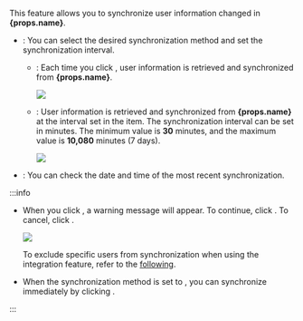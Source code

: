 <Head level={3} hashid={props.hashid}><Cmd sid='settings.activeDirectory.SyncDataFromADServer' product='2' /></Head>

This feature allows you to synchronize user information changed in <strong>{props.name}</strong>.

* <Cmd sid='settings.activeDirectory.SyncDataFromADServer' product='2' />: You can select the desired synchronization method and set the synchronization interval.

  * <Cmd sid='common.manual' product='2' />: Each time you click <Cmd sid='settings.activeDirectory.SyncNow' product='2' />, user information is retrieved and synchronized from <strong>{props.name}</strong>.

    <Image src='/img/biostar2-setting-directory-sync-manual.png' />

  * <Cmd sid='common.auto' product='2' />: User information is retrieved and synchronized from <strong>{props.name}</strong> at the interval set in the <Cmd sid='settings.activeDirectory.autosyncInterval' product='2' /> item. The synchronization interval can be set in minutes. The minimum value is **30** minutes, and the maximum value is **10,080** minutes (7 days).

    <Image src='/img/biostar2-setting-directory-sync-auto.png' />

* <Cmd sid='settings.activeDirectory.lastSynchronized' product='2' />: You can check the date and time of the most recent synchronization.

:::info

* When you click <Cmd sid='settings.activeDirectory.SyncNow' product='2' />, a warning message will appear. To continue, click <Cmd sid='button.continue' product='2' />. To cancel, click <Cmd sid='button.cancel' product='2' />.

  <Image src='/img/biostar2-setting-directory-sync-warn-message.png' />

  To exclude specific users from synchronization when using the integration feature, refer to the [following](#exclude-integration).

* When the synchronization method is set to <Cmd sid='common.auto' product='2' />, you can synchronize immediately by clicking <Cmd sid='settings.activeDirectory.SyncNow' product='2' />.

:::

